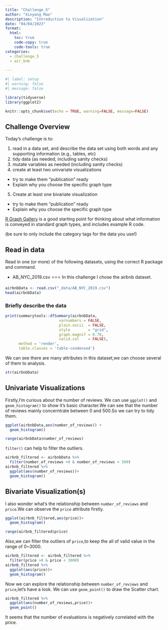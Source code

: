 ```yaml
---
title: "Challenge_5"
author: "Xinyang Mao"
description: "Introduction to Visualization"
date: "04/04/2023"
format:
  html:
    toc: true
    code-copy: true
    code-tools: true
categories:
  - challenge_5
  - air_bnb
 
---
```


```r
#| label: setup
#| warning: false
#| message: false

library(tidyverse)
library(ggplot2)

knitr::opts_chunk$set(echo = TRUE, warning=FALSE, message=FALSE)
```

## Challenge Overview

Today's challenge is to:

1)  read in a data set, and describe the data set using both words and any supporting information (e.g., tables, etc)
2)  tidy data (as needed, including sanity checks)
3)  mutate variables as needed (including sanity checks)
4)  create at least two univariate visualizations
   - try to make them "publication" ready
   - Explain why you choose the specific graph type
5)  Create at least one bivariate visualization
   - try to make them "publication" ready
   - Explain why you choose the specific graph type

[R Graph Gallery](https://r-graph-gallery.com/) is a good starting point for thinking about what information is conveyed in standard graph types, and includes example R code.

(be sure to only include the category tags for the data you use!)

## Read in data

Read in one (or more) of the following datasets, using the correct R package and command.

-   AB_NYC_2019.csv ⭐⭐⭐
In this challenge I chose the airbnb dataset.
```r
airbnbData <- read.csv("_data/AB_NYC_2019.csv")
head(airbnbData)
```

### Briefly describe the data
```r
print(summarytools::dfSummary(airbnbData,
                        varnumbers = FALSE,
                        plain.ascii  = FALSE, 
                        style        = "grid", 
                        graph.magnif = 0.70, 
                        valid.col    = FALSE),
      method = 'render',
      table.classes = 'table-condensed')
```
We can see there are many attributes in this dataset,we can choose several of them to analysis.
```r
str(airbnbData)
```

## Univariate Visualizations

Firstly,I'm curious about the number of reviews.
We can use `ggplot()` and `geom_histogram()` to show it's basic character.We can see that the number of reviews mainly concerntrate between 0 and 500.So we can try to tidy them.
```r
ggplot(airbnbData,aes(number_of_reviews)) +
  geom_histogram()

```


```r
range(airbnbData$number_of_reviews)

```
`filter()` can help to filter the outliers.
```r
airbnb_filtered <- airbnbData %>%
  filter(number_of_reviews >0 & number_of_reviews < 500)
airbnb_filtered %>%
  ggplot(aes(number_of_reviews))+
  geom_histogram()
```


## Bivariate Visualization(s)
I also wonder what's the relationship between `number_of_reviews` and `price`.We can observe the `price` attribute firstly.

```r
ggplot(airbnb_filtered,aes(price))+
  geom_histogram()
```
```r
range(airbnb_filtered$price)
```
Also,we can filter the outliers of `price`,to keep the all of valid value in the range of 0~3000.
```r
airbnb_filtered <- airbnb_filtered %>%
  filter(price >0 & price < 3000)
airbnb_filtered %>%
  ggplot(aes(price))+
  geom_histogram()
```
Now we can explore the relationship between `number_of_reviews` and `price`,let's have a look.
We can use `geom_point()` to draw the Scatter chart.
```r
airbnb_filtered %>%
  ggplot(aes(number_of_reviews,price))+
  geom_point()
```
It seems that the number of evaluations is negatively correlated with the price.
